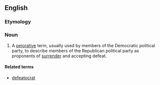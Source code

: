 ==English==

===Etymology===
{{blend|defeat|Republican|lang=en}}

===Noun===
{{en-noun}}

# {{context|US|lang=en}} A [[pejorative]] term, usually used by members of the Democratic political party, to describe members of the Republican political party as proponents of [[surrender]] and accepting defeat.

====Related terms====
* [[defeatocrat]]